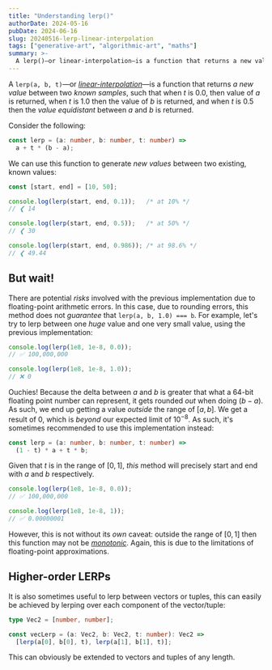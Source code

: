 ```yaml
---
title: "Understanding lerp()"
authorDate: 2024-05-16
pubDate: 2024-06-16
slug: 20240516-lerp-linear-interpolation
tags: ["generative-art", "algorithmic-art", "maths"]
summary: >-
  A lerp()—or linear-interpolation—is a function that returns a new value between two known samples.
---
```


A `lerp(a, b, t)`—or *[linear-interpolation](https://en.wikipedia.org/wiki/Linear_interpolation)*—is a function that returns *a new value* between two *known samples*, such that when $t$ is $0.0$, then value of $a$ is returned, when $t$ is $1.0$ then the value of $b$ is returned, and when $t$ is $0.5$ then the *value equidistant* between $a$ and $b$ is returned.

Consider the following:

```ts
const lerp = (a: number, b: number, t: number) =>
  a + t * (b - a);
```

We can use this function to generate *new values* between two existing, known values:

```ts
const [start, end] = [10, 50];

console.log(lerp(start, end, 0.1));   /* at 10% */
// ❮ 14

console.log(lerp(start, end, 0.5));   /* at 50% */
// ❮ 30

console.log(lerp(start, end, 0.986)); /* at 98.6% */
// ❮ 49.44
```

## But wait!

There are potential *risks* involved with the previous implementation due to floating-point arithmetic errors. In this case, due to rounding errors, this method does not *guarantee* that `lerp(a, b, 1.0) === b`. For example, let's try to lerp between one *huge* value and one very small value, using the previous implementation:

```ts
console.log(lerp(1e8, 1e-8, 0.0));
// ✅ 100,000,000

console.log(lerp(1e8, 1e-8, 1.0));
// ❌ 0
```

Ouchies! Because the delta between $a$ and $b$ is greater that what a 64-bit floating point number can represent, it gets rounded *out* when doing $(b-a)$. As such, we end up getting a value *outside* the range of $[a,b]$. We get a result of $0$, which is *beyond* our expected limit of $10^{-8}$. As such, it's sometimes recommended to use this implementation instead:

```ts
const lerp = (a: number, b: number, t: number) =>
  (1 - t) * a + t * b;
```

Given that $t$ is in the range of $[0,1]$, *this* method will precisely start and end with $a$ and $b$ respectively.

```ts
console.log(lerp(1e8, 1e-8, 0.0));
// ✅ 100,000,000

console.log(lerp(1e8, 1e-8, 1));
// ✅ 0.00000001
```

However, this is not without its *own* caveat: outside the range of $[0,1]$ then this function may not be [*monotonic*](https://en.wikipedia.org/wiki/Monotonic_function). Again, this is due to the limitations of floating-point approximations.

## Higher-order LERPs

It is also sometimes useful to lerp between vectors or tuples, this can easily be achieved by lerping over each component of the vector/tuple:

```ts
type Vec2 = [number, number];

const vecLerp = (a: Vec2, b: Vec2, t: number): Vec2 =>
  [lerp(a[0], b[0], t), lerp(a[1], b[1], t)];
```

This can obviously be extended to vectors and tuples of any length.